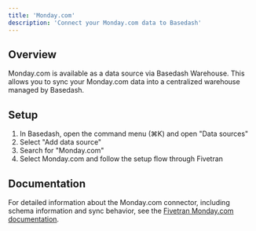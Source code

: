```yaml
---
title: 'Monday.com'
description: 'Connect your Monday.com data to Basedash'
---
```


## Overview

Monday.com is available as a data source via Basedash Warehouse. This allows you to sync your Monday.com data into a centralized warehouse managed by Basedash.

## Setup

1. In Basedash, open the command menu (⌘K) and open "Data sources"
2. Select "Add data source"
3. Search for "Monday.com"
4. Select Monday.com and follow the setup flow through Fivetran

## Documentation

For detailed information about the Monday.com connector, including schema information and sync behavior, see the [Fivetran Monday.com documentation](https://fivetran.com/docs/connectors/applications/monday.com).
